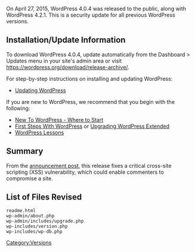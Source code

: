 {{Languages|
{{en|Version 4.0.4}}
{{ja|Version 4.0.4}}
}}

On April 27, 2015, WordPress 4.0.4 was released to the public, along with WordPress 4.2.1. This is a security update for all previous WordPress versions.

== Installation/Update Information ==
To download WordPress 4.0.4, update automatically from the Dashboard > Updates menu in your site's admin area or visit https://wordpress.org/download/release-archive/.

For step-by-step instructions on installing and updating WordPress:
* [[Updating WordPress]]

If you are new to WordPress, we recommend that you begin with the following:
* [[New To WordPress - Where to Start]]
* [[First Steps With WordPress]] or [[Upgrading WordPress Extended]]
* [[WordPress Lessons]]

== Summary ==
From the [https://wordpress.org/news/2015/04/wordpress-4-2-1/ announcement post], this release fixes a critical cross-site scripting (XSS) vulnerability, which could enable commenters to compromise a site.

== List of Files Revised ==
<pre>
readme.html
wp-admin/about.php
wp-admin/includes/upgrade.php
wp-includes/version.php
wp-includes/wp-db.php
</pre>

{{Versions}}

[[Category:Versions]]